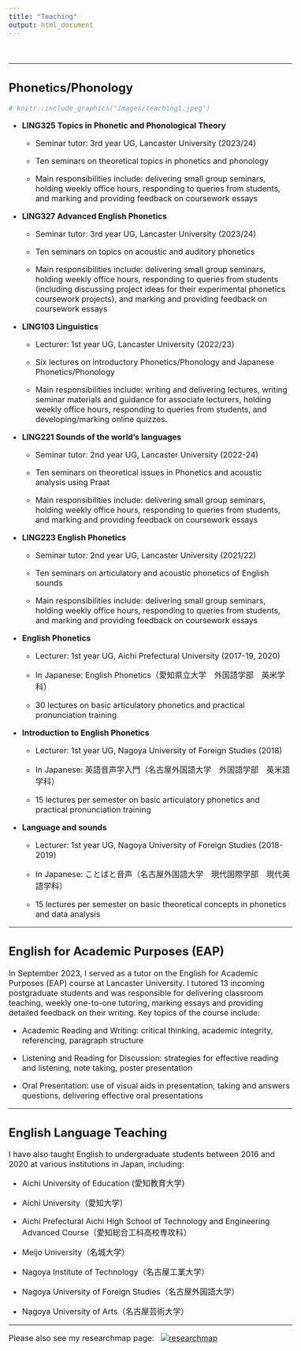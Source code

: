```yaml
---
title: "Teaching"
output: html_document
---
```


<style type="text/css">

body, td {
   font-size: 16px;
}
<!-- code.r{ -->
<!--   font-size: 12px; -->
<!-- } -->
<!-- pre { -->
<!--   font-size: 12px -->
<!-- } -->
</style>

<br>

-----

## **Phonetics/Phonology**

```r
# knitr::include_graphics("images/teaching1.jpeg")
```

- **LING325 Topics in Phonetic and Phonological Theory** 

  - Seminar tutor: 3rd year UG, Lancaster University (2023/24)

  - Ten seminars on theoretical topics in phonetics and phonology
  
  - Main responsibilities include: delivering small group seminars, holding weekly office hours, responding to queries from students, and marking and providing feedback on coursework essays

- **LING327 Advanced English Phonetics** 

  - Seminar tutor: 3rd year UG, Lancaster University (2023/24)

  - Ten seminars on topics on acoustic and auditory phonetics
  
  - Main responsibilities include: delivering small group seminars, holding weekly office hours, responding to queries from students (including discussing project ideas for their experimental phonetics coursework projects), and marking and providing feedback on coursework essays

- **LING103 Linguistics** 

  - Lecturer: 1st year UG, Lancaster University (2022/23)

  - Six lectures on introductory Phonetics/Phonology and Japanese Phonetics/Phonology
  
  - Main responsibilities include: writing and delivering lectures, writing seminar materials and guidance for associate lecturers, holding weekly office hours, responding to queries from students, and developing/marking online quizzes. 

- **LING221 Sounds of the world's languages** 

  - Seminar tutor: 2nd year UG, Lancaster University (2022-24)

  - Ten seminars on theoretical issues in Phonetics and acoustic analysis using Praat
  
  - Main responsibilities include: delivering small group seminars, holding weekly office hours, responding to queries from students, and marking and providing feedback on coursework essays

- **LING223 English Phonetics** 

  - Seminar tutor: 2nd year UG, Lancaster University (2021/22)

  - Ten seminars on articulatory and acoustic phonetics of English sounds
  
  - Main responsibilities include: delivering small group seminars, holding weekly office hours, responding to queries from students, and marking and providing feedback on coursework essays

- **English Phonetics** 

  - Lecturer: 1st year UG, Aichi Prefectural University (2017-19, 2020)

  - In Japanese: English Phonetics（愛知県立大学　外国語学部　英米学科）
  
  - 30 lectures on basic articulatory phonetics and practical pronunciation training

- **Introduction to English Phonetics** 

  - Lecturer: 1st year UG, Nagoya University of Foreign Studies (2018)

  - In Japanese: 英語音声学入門（名古屋外国語大学　外国語学部　英米語学科）
  
  - 15 lectures per semester on basic articulatory phonetics and practical pronunciation training

- **Language and sounds** 

  - Lecturer: 1st year UG, Nagoya University of Foreign Studies (2018-2019)

  - In Japanese: ことばと音声（名古屋外国語大学　現代国際学部　現代英語学科）

  - 15 lectures per semester on basic theoretical concepts in phonetics and data analysis

-----

## **English for Academic Purposes (EAP)**

In September 2023, I served as a tutor on the English for Academic Purposes (EAP) course at Lancaster University. I tutored 13 incoming postgraduate students and was responsible for delivering classroom teaching, weekly one-to-one tutoring, marking essays and providing detailed feedback on their writing. Key topics of the course include:

  - Academic Reading and Writing: critical thinking, academic integrity, referencing, paragraph structure
  
  - Listening and Reading for Discussion: strategies for effective reading and listening, note taking, poster presentation
  
  - Oral Presentation: use of visual aids in presentation, taking and answers questions, delivering effective oral presentations

-----

## **English Language Teaching**

I have also taught English to undergraduate students between 2016 and 2020 at various institutions in Japan, including:

  - Aichi University of Education (愛知教育大学)
  
  - Aichi University（愛知大学）
  
  - Aichi Prefectural Aichi High School of Technology and Engineering Advanced Course（愛知総合工科高校専攻科）
  
  - Meijo University（名城大学）
  
  - Nagoya Institute of Technology（名古屋工業大学）
  
  - Nagoya University of Foreign Studies（名古屋外国語大学）
  
  - Nagoya University of Arts（名古屋芸術大学）


-----

Please also see my researchmap page: &nbsp; <a href='https://researchmap.jp/takayukinagamine' target='_blank'><img title='researchmap' alt='researchmap' src='https://researchmap.jp/outline/img/researchmap130.gif' border="0"/></a>  


  